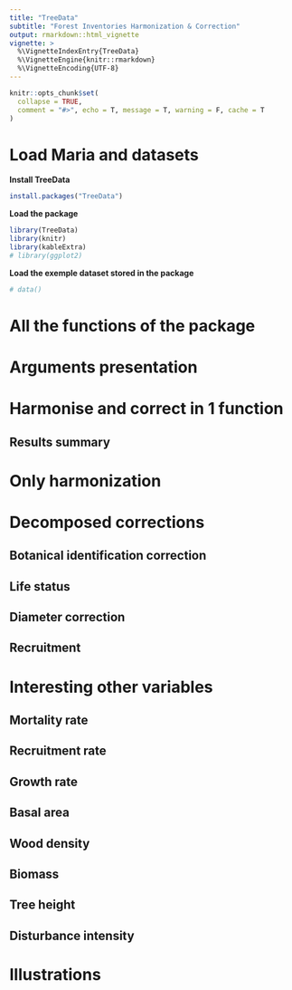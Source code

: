 ```yaml
---
title: "TreeData"
subtitle: "Forest Inventories Harmonization & Correction"
output: rmarkdown::html_vignette
vignette: >
  %\VignetteIndexEntry{TreeData}
  %\VignetteEngine{knitr::rmarkdown}
  %\VignetteEncoding{UTF-8}
---
```


```r
knitr::opts_chunk$set(
  collapse = TRUE,
  comment = "#>", echo = T, message = T, warning = F, cache = T
)
```

# Load Maria and datasets
**Install TreeData**
```r
install.packages("TreeData")
```
**Load the package**
```r
library(TreeData)
library(knitr)
library(kableExtra)
# library(ggplot2)
```
**Load the exemple dataset stored in the package**
```r
# data()
```

# All the functions of the package
# Arguments presentation
# Harmonise and correct in 1 function
## Results summary
# Only harmonization

# Decomposed corrections
## Botanical identification correction
## Life status
## Diameter correction
## Recruitment

# Interesting other variables
## Mortality rate
## Recruitment rate
## Growth rate
## Basal area
## Wood density
## Biomass
## Tree height
## Disturbance intensity
# Illustrations
